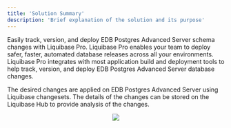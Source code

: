 ```yaml
---
title: 'Solution Summary'
description: 'Brief explanation of the solution and its purpose'
---
```

Easily track, version, and deploy EDB Postgres Advanced Server schema changes with Liquibase Pro. Liquibase Pro enables your team to deploy safer, faster, automated database releases across all your environments. Liquibase Pro integrates with most application build and deployment tools to help track, version, and deploy EDB Postgres Advanced Server database changes.

The desired changes are applied on EDB Postgres Advanced Server using Liquibase changesets. The details of the changes can be stored on the Liquibase Hub to provide analysis of the changes.

<p align="center">
  <img  src="Images/Configuration.png">
</p>
